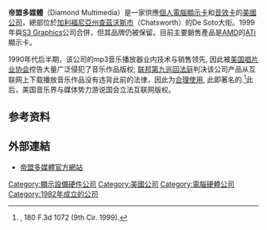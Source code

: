 {{Infobox_Company |
  company_name   = 帝盟多媒體<br>Diamond Multimedia |
  company_logo   = Diamond Multimedia logo.svg |
  foundation     = 1982年|
  location       = [[加利福尼亞州|加利福尼亞州]][[查茲沃斯|查茲沃斯（Chatsworth）市]]De Soto大街9650號|
  key_people     = Chong Moon Lee|
  industry       = [[顯示卡|顯示卡]]、[[音效卡|音效卡]] |
  homepage       = [http://www.diamondmm.com/ 帝盟多媒體官方網站]|
}}	
'''帝盟多媒體'''（Diamond Multimedia）是一家供應[[個人電腦|個人電腦]][[顯示卡|顯示卡]]和[[音效卡|音效卡]]的[[美國|美國]][[公司|公司]]，總部位於[[加利福尼亞州|加利福尼亞州]][[查茲沃斯|查茲沃斯市]]（Chatsworth）的De Soto大街。1999年與[[S3_Graphics|S3 Graphics]]公司合併，但其品牌仍被保留。目前主要銷售產品是[[AMD|AMD]]的[[ATi|ATi]]顯示卡。

1990年代后半期，该公司的mp3音乐播放器{{tsl|en|Rio digital music player}}业内技术与销售领先, 因此被[[美国唱片业协会|美国唱片业协会]]控告大量广泛侵犯了音乐作品版权; [[联邦第九巡回法庭|联邦第九巡回法庭]]判决该公司产品从互联网上下载播放音乐作品没有违背此前的法律，因此为[[合理使用|合理使用]], 此即著名的''{{tsl|en|RIAA v. Diamond|美国唱片业协会控诉帝盟案}}''.<ref>''{{tsl|en|RIAA v. Diamond|美国唱片业协会控诉帝盟案}}'', 180 F.3d 1072 (9th Cir. 1999).</ref>此后，美国音乐界与媒体势力游说国会立法互联网版权。

==参考资料==
{{refs}}
==外部連結==
*[http://www.diamondmm.com/ 帝盟多媒體官方網站] {{Wayback|url=http://www.diamondmm.com/ |date=20220217093502 }}

{{美国公司小作品}}

[[Category:顯示設備硬件公司|Category:顯示設備硬件公司]]
[[Category:美國公司|Category:美國公司]]
[[Category:電腦硬體公司|Category:電腦硬體公司]]
[[Category:1982年成立的公司|Category:1982年成立的公司]]